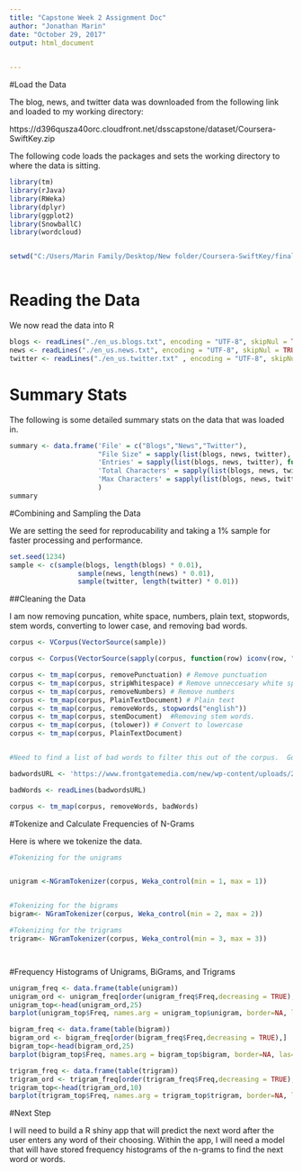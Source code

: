 ```yaml
---
title: "Capstone Week 2 Assignment Doc"
author: "Jonathan Marin"
date: "October 29, 2017"
output: html_document

      
---
```



#Load the Data

The blog, news, and twitter data was downloaded from the following link and loaded to my working directory:

https://d396qusza40orc.cloudfront.net/dsscapstone/dataset/Coursera-SwiftKey.zip

The following code loads the packages and sets the working directory to where the data is sitting. 

```r
library(tm)
library(rJava)
library(RWeka)
library(dplyr)
library(ggplot2)
library(SnowballC)
library(wordcloud)


setwd("C:/Users/Marin Family/Desktop/New folder/Coursera-SwiftKey/final/en_US")



```

# Reading the Data

We now read the data into R

```r
blogs <- readLines("./en_us.blogs.txt", encoding = "UTF-8", skipNul = TRUE)
news <- readLines("./en_us.news.txt", encoding = "UTF-8", skipNul = TRUE)
twitter <- readLines("./en_us.twitter.txt" , encoding = "UTF-8", skipNul = TRUE)


```

# Summary Stats
The following is some detailed summary stats on the data that was loaded in. 


```r

summary <- data.frame('File' = c("Blogs","News","Twitter"),
                      "File Size" = sapply(list(blogs, news, twitter), function(x){format(object.size(x),"MB")}),
                      'Entries' = sapply(list(blogs, news, twitter), function(x){length(x)}),
                      'Total Characters' = sapply(list(blogs, news, twitter), function(x){sum(nchar(x))}),
                      'Max Characters' = sapply(list(blogs, news, twitter), function(x){max(unlist(lapply(x, function(y) nchar(y))))})
                      )
summary


```

#Combining and Sampling the Data

We are setting the seed for reproducability and taking a 1% sample for faster processing and performance. 

```r



set.seed(1234)
sample <- c(sample(blogs, length(blogs) * 0.01),
                 sample(news, length(news) * 0.01),
                 sample(twitter, length(twitter) * 0.01))


```

##Cleaning the Data

I am now removing puncation, white space, numbers, plain text, stopwords, stem words, converting to lower case, and removing bad words. 

```r


corpus <- VCorpus(VectorSource(sample))

corpus <- Corpus(VectorSource(sapply(corpus, function(row) iconv(row, "latin1", "ASCII", sub=""))))

corpus <- tm_map(corpus, removePunctuation) # Remove punctuation
corpus <- tm_map(corpus, stripWhitespace) # Remove unneccesary white spaces
corpus <- tm_map(corpus, removeNumbers) # Remove numbers
corpus <- tm_map(corpus, PlainTextDocument) # Plain text
corpus <- tm_map(corpus, removeWords, stopwords("english"))
corpus <- tm_map(corpus, stemDocument)  #Removing stem words. 
corpus <- tm_map(corpus, (tolower)) # Convert to lowercase
corpus <- tm_map(corpus, PlainTextDocument)


#Need to find a list of bad words to filter this out of the corpus.  Googled "list of bad words to filter english" and found this link.  https://www.frontgatemedia.com/a-list-of-723-bad-words-to-blacklist-and-how-to-use-facebooks-moderation-tool/

badwordsURL <- 'https://www.frontgatemedia.com/new/wp-content/uploads/2014/03/Terms-to-Block.csv'

badWords <- readLines(badwordsURL)

corpus <- tm_map(corpus, removeWords, badWords)

```


#Tokenize and Calculate Frequencies of N-Grams

Here is where we tokenize the data. 

```r


#Tokenizing for the unigrams


unigram <-NGramTokenizer(corpus, Weka_control(min = 1, max = 1))


#Tokenizing for the bigrams
bigram<- NGramTokenizer(corpus, Weka_control(min = 2, max = 2))

#Tokenizing for the trigrams
trigram<- NGramTokenizer(corpus, Weka_control(min = 3, max = 3))




```


#Frequency Histograms of Unigrams, BiGrams, and Trigrams


```r
unigram_freq <- data.frame(table(unigram))
unigram_ord <- unigram_freq[order(unigram_freq$Freq,decreasing = TRUE),]
unigram_top<-head(unigram_ord,25)
barplot(unigram_top$Freq, names.arg = unigram_top$unigram, border=NA, las=2, main="25 Most Frequent Unigrams", cex.main=1, col = "blue")


```


```r

bigram_freq <- data.frame(table(bigram))
bigram_ord <- bigram_freq[order(bigram_freq$Freq,decreasing = TRUE),]
bigram_top<-head(bigram_ord,25)
barplot(bigram_top$Freq, names.arg = bigram_top$bigram, border=NA, las=2, main="25 Most Frequent Bigrams", cex.main=1, col = "blue")

```

```r
trigram_freq <- data.frame(table(trigram))
trigram_ord <- trigram_freq[order(trigram_freq$Freq,decreasing = TRUE),]
trigram_top<-head(trigram_ord,10)
barplot(trigram_top$Freq, names.arg = trigram_top$trigram, border=NA, las=2, main="10 Most Frequent Tri-grams", cex.main=2, cex.names = .6, col = "blue")

```

#Next Step

I will need to build a R shiny app that will predict the next word after the user enters any word of their choosing.  Within the app, I will need a model that will have stored frequency histograms of the n-grams to find the next word or words. 